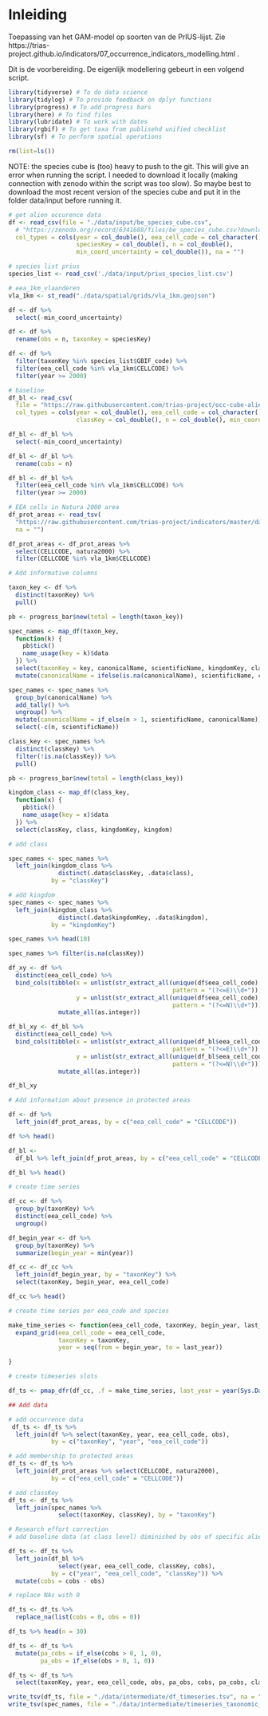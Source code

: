 # Inleiding

Toepassing van het GAM-model op soorten van de PrIUS-lijst.
Zie https://trias-project.github.io/indicators/07_occurrence_indicators_modelling.html .

Dit is de voorbereiding. De eigenlijk modellering gebeurt in een volgend script.

```r
library(tidyverse) # To do data science
library(tidylog) # To provide feedback on dplyr functions
library(progress) # To add progress bars
library(here) # To find files
library(lubridate) # To work with dates
library(rgbif) # To get taxa from publisehd unified checklist
library(sf) # To perform spatial operations
```

```r
rm(list=ls())
```

NOTE: the species cube is (too) heavy to push to the git. This will give an error when running the script. I needed to download it locally (making connection with zenodo within the script was too slow). So maybe best to download the most recent version of the species cube and put it in the folder data/input before running it.

```r
# get alien occurence data
df <- read_csv(file = "./data/input/be_species_cube.csv",
  # "https://zenodo.org/record/6341688/files/be_species_cube.csv?download=1")
  col_types = cols(year = col_double(), eea_cell_code = col_character(),
                   speciesKey = col_double(), n = col_double(),
                   min_coord_uncertainty = col_double()), na = "")

# species list prius 
species_list <- read_csv('./data/input/prius_species_list.csv')

# eea_1km_vlaanderen
vla_1km <- st_read("./data/spatial/grids/vla_1km.geojson")

df <- df %>%
  select(-min_coord_uncertainty)

df <- df %>%
  rename(obs = n, taxonKey = speciesKey)

df <- df %>%
  filter(taxonKey %in% species_list$GBIF_code) %>%
  filter(eea_cell_code %in% vla_1km$CELLCODE) %>%
  filter(year >= 2000)

# baseline
df_bl <- read_csv(
  file = "https://raw.githubusercontent.com/trias-project/occ-cube-alien/master/data/processed/be_classes_cube.csv",
  col_types = cols(year = col_double(), eea_cell_code = col_character(),
                   classKey = col_double(), n = col_double(), min_coord_uncertainty = col_double()), na = "")

df_bl <- df_bl %>%
  select(-min_coord_uncertainty)

df_bl <- df_bl %>%
  rename(cobs = n)

df_bl <- df_bl %>%
  filter(eea_cell_code %in% vla_1km$CELLCODE) %>%
  filter(year >= 2000)
```

```r
# EEA cells in Natura 2000 area
df_prot_areas <- read_tsv(
  "https://raw.githubusercontent.com/trias-project/indicators/master/data/interim/intersect_EEA_ref_grid_protected_areas.tsv",
  na = "")

df_prot_areas <- df_prot_areas %>%
  select(CELLCODE, natura2000) %>%
  filter(CELLCODE %in% vla_1km$CELLCODE)
```

```r
# Add informative columns

taxon_key <- df %>%
  distinct(taxonKey) %>%
  pull()

pb <- progress_bar$new(total = length(taxon_key))

spec_names <- map_df(taxon_key,
  function(k) {
    pb$tick()
    name_usage(key = k)$data
  }) %>%
  select(taxonKey = key, canonicalName, scientificName, kingdomKey, classKey) %>%
  mutate(canonicalName = ifelse(is.na(canonicalName), scientificName, canonicalName))

spec_names <- spec_names %>%
  group_by(canonicalName) %>%
  add_tally() %>%
  ungroup() %>%
  mutate(canonicalName = if_else(n > 1, scientificName, canonicalName)) %>%
  select(-c(n, scientificName))

class_key <- spec_names %>%
  distinct(classKey) %>%
  filter(!is.na(classKey)) %>%
  pull()

pb <- progress_bar$new(total = length(class_key))

kingdom_class <- map_df(class_key,
  function(x) {
    pb$tick()
    name_usage(key = x)$data
  }) %>%
  select(classKey, class, kingdomKey, kingdom)

# add class

spec_names <- spec_names %>%
  left_join(kingdom_class %>%
              distinct(.data$classKey, .data$class),
            by = "classKey")

# add kingdom
spec_names <- spec_names %>%
  left_join(kingdom_class %>%
              distinct(.data$kingdomKey, .data$kingdom),
            by = "kingdomKey") 

spec_names %>% head(10)

spec_names %>% filter(is.na(classKey))
```
```r
df_xy <- df %>%
  distinct(eea_cell_code) %>%
  bind_cols(tibble(x = unlist(str_extract_all(unique(df$eea_cell_code),
                                              pattern = "(?<=E)\\d+")),
                   y = unlist(str_extract_all(unique(df$eea_cell_code),
                                              pattern = "(?<=N)\\d+"))) %>%
              mutate_all(as.integer))
```

```r
df_bl_xy <- df_bl %>%
  distinct(eea_cell_code) %>%
  bind_cols(tibble(x = unlist(str_extract_all(unique(df_bl$eea_cell_code),
                                              pattern = "(?<=E)\\d+")),
                   y = unlist(str_extract_all(unique(df_bl$eea_cell_code),
                                              pattern = "(?<=N)\\d+"))) %>%
              mutate_all(as.integer))

df_bl_xy
```

```r
# Add information about presence in protected areas

df <- df %>%
  left_join(df_prot_areas, by = c("eea_cell_code" = "CELLCODE"))

df %>% head()

df_bl <-
  df_bl %>% left_join(df_prot_areas, by = c("eea_cell_code" = "CELLCODE"))

df_bl %>% head()
```


```r
# create time series

df_cc <- df %>%
  group_by(taxonKey) %>%
  distinct(eea_cell_code) %>%
  ungroup()

df_begin_year <- df %>%
  group_by(taxonKey) %>%
  summarize(begin_year = min(year))

df_cc <- df_cc %>%
  left_join(df_begin_year, by = "taxonKey") %>%
  select(taxonKey, begin_year, eea_cell_code)

df_cc %>% head()

# create time series per eea_code and species

make_time_series <- function(eea_cell_code, taxonKey, begin_year, last_year ) {
  expand_grid(eea_cell_code = eea_cell_code,
              taxonKey = taxonKey,
              year = seq(from = begin_year, to = last_year))

}

# create timeseries slots

df_ts <- pmap_dfr(df_cc, .f = make_time_series, last_year = year(Sys.Date()))

## Add data

# add occurrence data
 df_ts <- df_ts %>%
  left_join(df %>% select(taxonKey, year, eea_cell_code, obs), 
            by = c("taxonKey", "year", "eea_cell_code"))

# add membership to protected areas
df_ts <- df_ts %>%
  left_join(df_prot_areas %>% select(CELLCODE, natura2000),
            by = c("eea_cell_code" = "CELLCODE"))

# add classKey
df_ts <- df_ts %>%
  left_join(spec_names %>% 
              select(taxonKey, classKey), by = "taxonKey")
```

```r
# Research effort correction
# add baseline data (at class level) diminished by obs of specific alien taxon

df_ts <- df_ts %>%
  left_join(df_bl %>%
              select(year, eea_cell_code, classKey, cobs),
            by = c("year", "eea_cell_code", "classKey")) %>%
  mutate(cobs = cobs - obs)

# replace NAs with 0

df_ts <- df_ts %>%
  replace_na(list(cobs = 0, obs = 0))

df_ts %>% head(n = 30)

df_ts <- df_ts %>%
  mutate(pa_cobs = if_else(cobs > 0, 1, 0),
         pa_obs = if_else(obs > 0, 1, 0))

df_ts <- df_ts %>%
  select(taxonKey, year, eea_cell_code, obs, pa_obs, cobs, pa_cobs, classKey, natura2000)
```

```r
write_tsv(df_ts, file = "./data/intermediate/df_timeseries.tsv", na = "")
write_tsv(spec_names, file = "./data/intermediate/timeseries_taxonomic_info.tsv", na = "")
```
